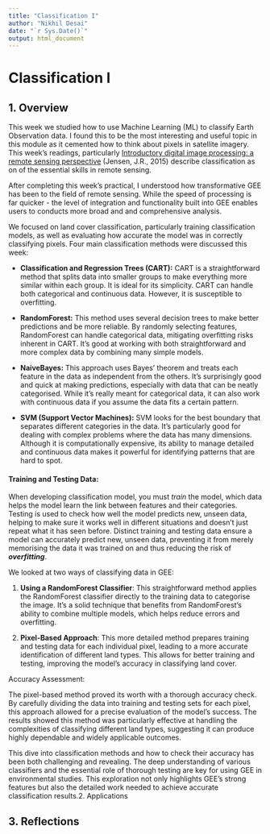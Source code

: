 ```yaml
---
title: "Classification I"
author: "Nikhil Desai"
date: "`r Sys.Date()`"
output: html_document
---
```


# Classification I

## 1. Overview

This week we studied how to use Machine Learning (ML) to classify Earth Observation data. I found this to be the most interesting and useful topic in this module as it cemented how to think about pixels in satellite imagery. This week's readings, particularly [Introductory digital image processing: a remote sensing perspective](https://read.kortext.com/reader/pdf/1872407/Cover) (Jensen, J.R., 2015) describe classification as on of the essential skills in remote sensing.

After completing this week's practical, I understood how transformative GEE has been to the field of remote sensing. While the speed of processing is far quicker - the level of integration and functionality built into GEE enables users to conducts more broad and and comprehensive analysis.

We focused on land cover classification, particularly training classification models, as well as evaluating how accurate the model was in correctly classifying pixels. Four main classification methods were discussed this week:

-   **Classification and Regression Trees (CART):** CART is a straightforward method that splits data into smaller groups to make everything more similar within each group. It is ideal for its simplicity. CART can handle both categorical and continuous data. However, it is susceptible to overfitting.

-   **RandomForest:** This method uses several decision trees to make better predictions and be more reliable. By randomly selecting features, RandomForest can handle categorical data, mitigating overfitting risks inherent in CART. It's good at working with both straightforward and more complex data by combining many simple models.

-   **NaiveBayes:** This approach uses Bayes' theorem and treats each feature in the data as independent from the others. It's surprisingly good and quick at making predictions, especially with data that can be neatly categorised. While it's really meant for categorical data, it can also work with continuous data if you assume the data fits a certain pattern.

-   **SVM (Support Vector Machines):** SVM looks for the best boundary that separates different categories in the data. It's particularly good for dealing with complex problems where the data has many dimensions. Although it is computationally expensive, its ability to manage detailed and continuous data makes it powerful for identifying patterns that are hard to spot.

#### Training and Testing Data:

When developing classification model, you must *train* the model, which data helps the model learn the link between features and their categories. Testing is used to check how well the model predicts new, unseen data, helping to make sure it works well in different situations and doesn’t just repeat what it has seen before. Distinct training and testing data ensure a model can accurately predict new, unseen data, preventing it from merely memorising the data it was trained on and thus reducing the risk of ***overfitting***.

We looked at two ways of classifying data in GEE:

1.  **Using a RandomForest Classifier**: This straightforward method applies the RandomForest classifier directly to the training data to categorise the image. It's a solid technique that benefits from RandomForest's ability to combine multiple models, which helps reduce errors and overfitting.

2.  **Pixel-Based Approach**: This more detailed method prepares training and testing data for each individual pixel, leading to a more accurate identification of different land types. This allows for better training and testing, improving the model's accuracy in classifying land cover.

Accuracy Assessment:

The pixel-based method proved its worth with a thorough accuracy check. By carefully dividing the data into training and testing sets for each pixel, this approach allowed for a precise evaluation of the model's success. The results showed this method was particularly effective at handling the complexities of classifying different land types, suggesting it can produce highly dependable and widely applicable outcomes.

This dive into classification methods and how to check their accuracy has been both challenging and revealing. The deep understanding of various classifiers and the essential role of thorough testing are key for using GEE in environmental studies. This exploration not only highlights GEE's strong features but also the detailed work needed to achieve accurate classification results.2. Applications

## 3. Reflections
